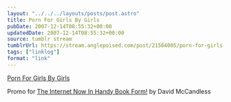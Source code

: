 ```yaml
---
layout: "../../../layouts/posts/post.astro"
title: Porn For Girls By Girls
pubDate: 2007-12-14T08:55:32+00:00
updatedDate: 2007-12-14T08:55:32+00:00
source: tumblr stream
tumblrUrl: https://stream.anglepoised.com/post/21564005/porn-for-girls-by-girls
tags: ["linklog"]
format: "link"
---
```


[Porn For Girls By Girls][1]

Promo for <a href="http://www.theinternetnowinhandybookform.com/">The Internet Now In Handy Book Form!</a> by David McCandless

[1]: http://www.pornforgirlsbygirls.com/
